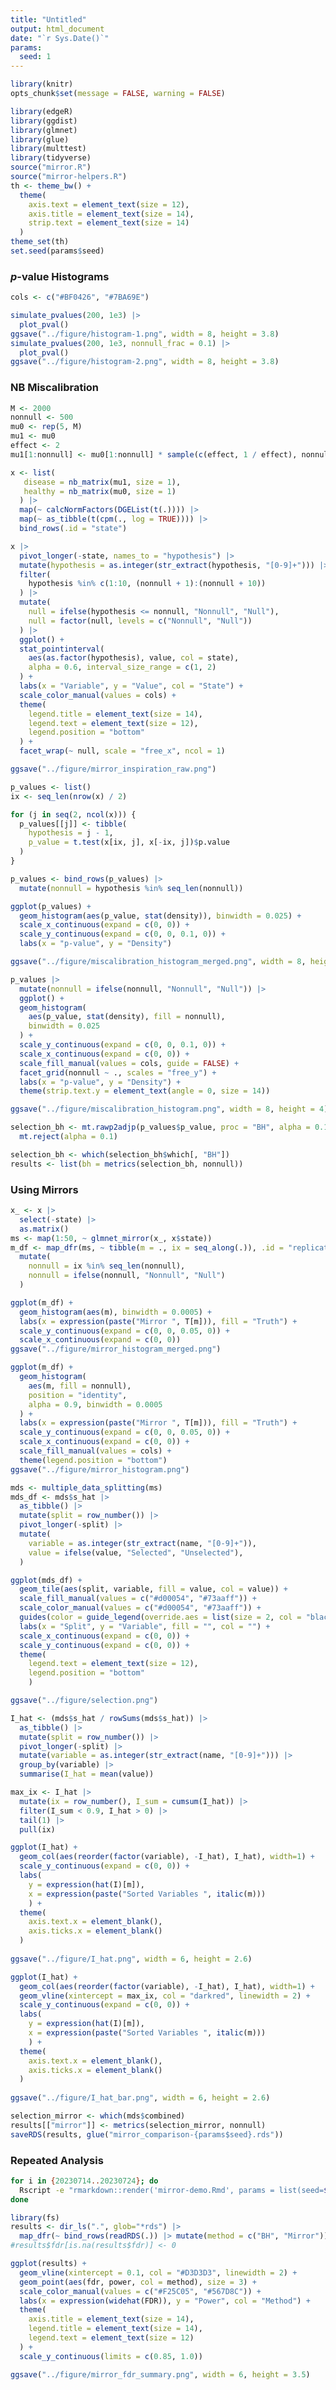```yaml
---
title: "Untitled"
output: html_document
date: "`r Sys.Date()`"
params:
  seed: 1
---
```


```r
library(knitr)
opts_chunk$set(message = FALSE, warning = FALSE)
```

```r
library(edgeR)
library(ggdist)
library(glmnet)
library(glue)
library(multtest)
library(tidyverse)
source("mirror.R")
source("mirror-helpers.R")
th <- theme_bw() +
  theme(
    axis.text = element_text(size = 12),
    axis.title = element_text(size = 14),
    strip.text = element_text(size = 14)
  )
theme_set(th)
set.seed(params$seed)
```

### $p$-value Histograms

```r
cols <- c("#BF0426", "#7BA69E")

simulate_pvalues(200, 1e3) |>
  plot_pval()
ggsave("../figure/histogram-1.png", width = 8, height = 3.8)
simulate_pvalues(200, 1e3, nonnull_frac = 0.1) |>
  plot_pval()
ggsave("../figure/histogram-2.png", width = 8, height = 3.8)
```

### NB Miscalibration

```r
M <- 2000
nonnull <- 500
mu0 <- rep(5, M)
mu1 <- mu0
effect <- 2
mu1[1:nonnull] <- mu0[1:nonnull] * sample(c(effect, 1 / effect), nonnull, replace = TRUE)

x <- list(
   disease = nb_matrix(mu1, size = 1),
   healthy = nb_matrix(mu0, size = 1) 
  ) |>
  map(~ calcNormFactors(DGEList(t(.)))) |>
  map(~ as_tibble(t(cpm(., log = TRUE)))) |>
  bind_rows(.id = "state")
```

```r
x |>
  pivot_longer(-state, names_to = "hypothesis") |>
  mutate(hypothesis = as.integer(str_extract(hypothesis, "[0-9]+"))) |>
  filter(
    hypothesis %in% c(1:10, (nonnull + 1):(nonnull + 10))
  ) |>
  mutate(
    null = ifelse(hypothesis <= nonnull, "Nonnull", "Null"),
    null = factor(null, levels = c("Nonnull", "Null"))
  ) |>
  ggplot() +
  stat_pointinterval(
    aes(as.factor(hypothesis), value, col = state),
    alpha = 0.6, interval_size_range = c(1, 2)
  ) +
  labs(x = "Variable", y = "Value", col = "State") +
  scale_color_manual(values = cols) +
  theme(
    legend.title = element_text(size = 14),
    legend.text = element_text(size = 12),
    legend.position = "bottom"
  ) +
  facet_wrap(~ null, scale = "free_x", ncol = 1)

ggsave("../figure/mirror_inspiration_raw.png")
```


```r
p_values <- list()
ix <- seq_len(nrow(x) / 2)

for (j in seq(2, ncol(x))) {
  p_values[[j]] <- tibble(
    hypothesis = j - 1,
    p_value = t.test(x[ix, j], x[-ix, j])$p.value
  )
}

p_values <- bind_rows(p_values) |>
  mutate(nonnull = hypothesis %in% seq_len(nonnull))

ggplot(p_values) +
  geom_histogram(aes(p_value, stat(density)), binwidth = 0.025) +
  scale_x_continuous(expand = c(0, 0)) +
  scale_y_continuous(expand = c(0, 0, 0.1, 0)) +
  labs(x = "p-value", y = "Density")

ggsave("../figure/miscalibration_histogram_merged.png", width = 8, height = 4)

p_values |>
  mutate(nonnull = ifelse(nonnull, "Nonnull", "Null")) |>
  ggplot() +
  geom_histogram(
    aes(p_value, stat(density), fill = nonnull),
    binwidth = 0.025
  ) +
  scale_y_continuous(expand = c(0, 0, 0.1, 0)) +
  scale_x_continuous(expand = c(0, 0)) +
  scale_fill_manual(values = cols, guide = FALSE) +
  facet_grid(nonnull ~ ., scales = "free_y") +
  labs(x = "p-value", y = "Density") +
  theme(strip.text.y = element_text(angle = 0, size = 14))

ggsave("../figure/miscalibration_histogram.png", width = 8, height = 4)
```
```r
selection_bh <- mt.rawp2adjp(p_values$p_value, proc = "BH", alpha = 0.1)$adjp |>
  mt.reject(alpha = 0.1)

selection_bh <- which(selection_bh$which[, "BH"])
results <- list(bh = metrics(selection_bh, nonnull))
```

### Using Mirrors

```r
x_ <- x |>
  select(-state) |>
  as.matrix()
ms <- map(1:50, ~ glmnet_mirror(x_, x$state))
m_df <- map_dfr(ms, ~ tibble(m = ., ix = seq_along(.)), .id = "replicate") |>
  mutate(
    nonnull = ix %in% seq_len(nonnull),
    nonnull = ifelse(nonnull, "Nonnull", "Null")
  )
```


```r
ggplot(m_df) +
  geom_histogram(aes(m), binwidth = 0.0005) +
  labs(x = expression(paste("Mirror ", T[m])), fill = "Truth") +
  scale_y_continuous(expand = c(0, 0, 0.05, 0)) +
  scale_x_continuous(expand = c(0, 0))
ggsave("../figure/mirror_histogram_merged.png")

ggplot(m_df) +
  geom_histogram(
    aes(m, fill = nonnull),
    position = "identity",
    alpha = 0.9, binwidth = 0.0005
  ) +
  labs(x = expression(paste("Mirror ", T[m])), fill = "Truth") +
  scale_y_continuous(expand = c(0, 0, 0.05, 0)) +
  scale_x_continuous(expand = c(0, 0)) +
  scale_fill_manual(values = cols) +
  theme(legend.position = "bottom")
ggsave("../figure/mirror_histogram.png")
```

```r
mds <- multiple_data_splitting(ms)
mds_df <- mds$s_hat |>
  as_tibble() |>
  mutate(split = row_number()) |>
  pivot_longer(-split) |>
  mutate(
    variable = as.integer(str_extract(name, "[0-9]+")),
    value = ifelse(value, "Selected", "Unselected"),
  )

ggplot(mds_df) +
  geom_tile(aes(split, variable, fill = value, col = value)) +
  scale_fill_manual(values = c("#d00054", "#73aaff")) +
  scale_color_manual(values = c("#d00054", "#73aaff")) +
  guides(color = guide_legend(override.aes = list(size = 2, col = "black"))) +
  labs(x = "Split", y = "Variable", fill = "", col = "") +
  scale_x_continuous(expand = c(0, 0)) +
  scale_y_continuous(expand = c(0, 0)) +
  theme(
    legend.text = element_text(size = 12),
    legend.position = "bottom"
    )

ggsave("../figure/selection.png")

I_hat <- (mds$s_hat / rowSums(mds$s_hat)) |>
  as_tibble() |>
  mutate(split = row_number()) |>
  pivot_longer(-split) |>
  mutate(variable = as.integer(str_extract(name, "[0-9]+"))) |>
  group_by(variable) |>
  summarise(I_hat = mean(value))

max_ix <- I_hat |>
  mutate(ix = row_number(), I_sum = cumsum(I_hat)) |>
  filter(I_sum < 0.9, I_hat > 0) |>
  tail(1) |>
  pull(ix)
```

```r
ggplot(I_hat) +
  geom_col(aes(reorder(factor(variable), -I_hat), I_hat), width=1) +
  scale_y_continuous(expand = c(0, 0)) +
  labs(
    y = expression(hat(I)[m]),
    x = expression(paste("Sorted Variables ", italic(m)))
    ) +
  theme(
    axis.text.x = element_blank(),
    axis.ticks.x = element_blank()
  )
  
ggsave("../figure/I_hat.png", width = 6, height = 2.6)

ggplot(I_hat) +
  geom_col(aes(reorder(factor(variable), -I_hat), I_hat), width=1) +
  geom_vline(xintercept = max_ix, col = "darkred", linewidth = 2) +
  scale_y_continuous(expand = c(0, 0)) +
  labs(
    y = expression(hat(I)[m]),
    x = expression(paste("Sorted Variables ", italic(m)))
    ) +
  theme(
    axis.text.x = element_blank(),
    axis.ticks.x = element_blank()
  )
  
ggsave("../figure/I_hat_bar.png", width = 6, height = 2.6)
```

```r
selection_mirror <- which(mds$combined)
results[["mirror"]] <- metrics(selection_mirror, nonnull)
saveRDS(results, glue("mirror_comparison-{params$seed}.rds"))
```

### Repeated Analysis

```bash
for i in {20230714..20230724}; do
  Rscript -e "rmarkdown::render('mirror-demo.Rmd', params = list(seed=$i))"
done
```

```r
library(fs)
results <- dir_ls(".", glob="*rds") |>
  map_dfr(~ bind_rows(readRDS(.)) |> mutate(method = c("BH", "Mirror")), .id = "seed")
#results$fdr[is.na(results$fdr)] <- 0

ggplot(results) +
  geom_vline(xintercept = 0.1, col = "#D3D3D3", linewidth = 2) +
  geom_point(aes(fdr, power, col = method), size = 3) +
  scale_color_manual(values = c("#F25C05", "#567D8C")) +
  labs(x = expression(widehat(FDR)), y = "Power", col = "Method") +
  theme(
    axis.title = element_text(size = 14),
    legend.title = element_text(size = 14),
    legend.text = element_text(size = 12)
  ) +
  scale_y_continuous(limits = c(0.85, 1.0))

ggsave("../figure/mirror_fdr_summary.png", width = 6, height = 3.5)
```
